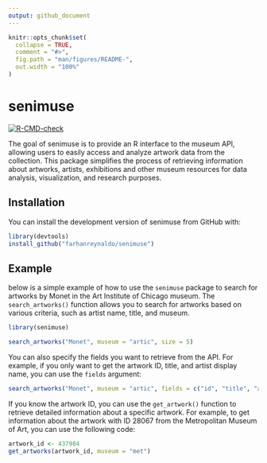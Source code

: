 ```yaml
---
output: github_document
---
```


<!-- README.md is generated from README.Rmd. Please edit that file -->

```r
knitr::opts_chunk$set(
  collapse = TRUE,
  comment = "#>",
  fig.path = "man/figures/README-",
  out.width = "100%"
)
```

# senimuse

<!-- badges: start -->
[![R-CMD-check](https://github.com/farhanreynaldo/senimuse/actions/workflows/R-CMD-check.yaml/badge.svg)](https://github.com/farhanreynaldo/senimuse/actions/workflows/R-CMD-check.yaml)
<!-- badges: end -->

The goal of senimuse is to provide an R interface to the museum API, allowing users to easily access and analyze artwork data from the collection. This package simplifies the process of retrieving information about artworks, artists, exhibitions and other museum resources for data analysis, visualization, and research purposes.

## Installation

You can install the development version of senimuse from GitHub with:

``` r
library(devtools)
install_github("farhanreynaldo/senimuse")
```

## Example

below is a simple example of how to use the `senimuse` package to search for artworks by Monet in the Art Institute of Chicago museum. The `search_artworks()` function allows you to search for artworks based on various criteria, such as artist name, title, and museum.

```r
library(senimuse)

search_artworks("Monet", museum = "artic", size = 5)
```

You can also specify the fields you want to retrieve from the API. For example, if you only want to get the artwork ID, title, and artist display name, you can use the `fields` argument:

```r
search_artworks("Monet", museum = "artic", fields = c("id", "title", "artist_display"))
```

If you know the artwork ID, you can use the `get_artwork()` function to retrieve detailed information about a specific artwork. For example, to get information about the artwork with ID 28067 from the Metropolitan Museum of Art, you can use the following code:

```r
artwork_id <- 437984
get_artworks(artwork_id, museum = "met")
```